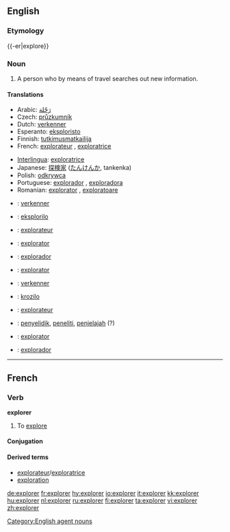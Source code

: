 {{wikipedia|dab=explorer (disambiguation)|explorer}}
==English==

===Etymology===
{{-er|explore}}

===Noun===
{{wikipedia}}
{{en-noun}}

# A person who by means of travel searches out new information.

====Translations====
{{trans-top|a person}}
*Arabic: [[رَحّلة]]
* Czech: [[průzkumník]] {{m}}
*Dutch: [[verkenner]] {{m}}
*Esperanto: [[eksploristo]]
*Finnish: [[tutkimusmatkailija]]
*French: [[explorateur]] {{m}}, [[exploratrice]] {{f}}
{{trans-mid}}
*[[Interlingua]]: [[exploratrice]] {{f}}
*Japanese: [[探検家]] ([[たんけんか]], tankenka)
*Polish: [[odkrywca]] {{m}}
*Portuguese: [[explorador]] {{m}}, [[exploradora]] {{f}}
*Romanian: [[explorator]] {{m}}, [[exploratoare]] {{f}}
{{trans-bottom}}

{{checktrans-top}}
*{{ttbc|Dutch}}: [[verkenner]] {{m}}
*{{ttbc|Esperanto}}: [[eksplorilo]]
*{{ttbc|French}}: [[explorateur]] {{m}}
*{{ttbc|Interlingua}}: [[explorator]]
*{{ttbc|Portuguese}}: [[explorador]] {{m}}
*{{ttbc|Romanian}}: [[explorator]] {{m}}
*{{ttbc|Dutch}}: [[verkenner]] {{m}}
{{trans-mid}}
*{{ttbc|Esperanto}}: [[krozilo]]
*{{ttbc|French}}: [[explorateur]] {{m}}
*{{ttbc|Indonesian}}: [[selidik|penyelidik]], [[teliti|peneliti]], [[jelajah|penjelajah]] (?)
*{{ttbc|Interlingua}}: [[explorator]] {{m}}
*{{ttbc|Spanish}}: [[explorador]]
{{trans-bottom}}

[[Category:English agent nouns]]

----

==French==

===Verb===
'''explorer'''

# To [[explore]]

====Conjugation====
{{fr-conj-er|explor|avoir}}

====Derived terms====
*[[explorateur]]/[[exploratrice]]
*[[exploration#French|exploration]]

[[de:explorer]]
[[fr:explorer]]
[[hy:explorer]]
[[io:explorer]]
[[it:explorer]]
[[kk:explorer]]
[[hu:explorer]]
[[nl:explorer]]
[[ru:explorer]]
[[fi:explorer]]
[[ta:explorer]]
[[vi:explorer]]
[[zh:explorer]]